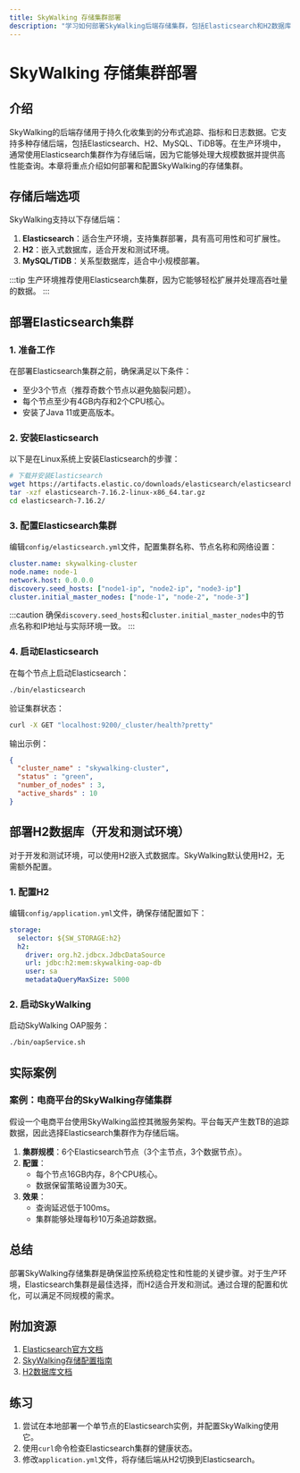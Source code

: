 ```yaml
---
title: SkyWalking 存储集群部署
description: "学习如何部署SkyWalking后端存储集群，包括Elasticsearch和H2数据库的配置与优化。"
---
```


# SkyWalking 存储集群部署

## 介绍

SkyWalking的后端存储用于持久化收集到的分布式追踪、指标和日志数据。它支持多种存储后端，包括Elasticsearch、H2、MySQL、TiDB等。在生产环境中，通常使用Elasticsearch集群作为存储后端，因为它能够处理大规模数据并提供高性能查询。本章将重点介绍如何部署和配置SkyWalking的存储集群。

## 存储后端选项

SkyWalking支持以下存储后端：

1. **Elasticsearch**：适合生产环境，支持集群部署，具有高可用性和可扩展性。
2. **H2**：嵌入式数据库，适合开发和测试环境。
3. **MySQL/TiDB**：关系型数据库，适合中小规模部署。

:::tip
生产环境推荐使用Elasticsearch集群，因为它能够轻松扩展并处理高吞吐量的数据。
:::

## 部署Elasticsearch集群

### 1. 准备工作

在部署Elasticsearch集群之前，确保满足以下条件：
- 至少3个节点（推荐奇数个节点以避免脑裂问题）。
- 每个节点至少有4GB内存和2个CPU核心。
- 安装了Java 11或更高版本。

### 2. 安装Elasticsearch

以下是在Linux系统上安装Elasticsearch的步骤：

```bash
# 下载并安装Elasticsearch
wget https://artifacts.elastic.co/downloads/elasticsearch/elasticsearch-7.16.2-linux-x86_64.tar.gz
tar -xzf elasticsearch-7.16.2-linux-x86_64.tar.gz
cd elasticsearch-7.16.2/
```

### 3. 配置Elasticsearch集群

编辑`config/elasticsearch.yml`文件，配置集群名称、节点名称和网络设置：

```yaml
cluster.name: skywalking-cluster
node.name: node-1
network.host: 0.0.0.0
discovery.seed_hosts: ["node1-ip", "node2-ip", "node3-ip"]
cluster.initial_master_nodes: ["node-1", "node-2", "node-3"]
```

:::caution
确保`discovery.seed_hosts`和`cluster.initial_master_nodes`中的节点名称和IP地址与实际环境一致。
:::

### 4. 启动Elasticsearch

在每个节点上启动Elasticsearch：

```bash
./bin/elasticsearch
```

验证集群状态：

```bash
curl -X GET "localhost:9200/_cluster/health?pretty"
```

输出示例：

```json
{
  "cluster_name" : "skywalking-cluster",
  "status" : "green",
  "number_of_nodes" : 3,
  "active_shards" : 10
}
```

## 部署H2数据库（开发和测试环境）

对于开发和测试环境，可以使用H2嵌入式数据库。SkyWalking默认使用H2，无需额外配置。

### 1. 配置H2

编辑`config/application.yml`文件，确保存储配置如下：

```yaml
storage:
  selector: ${SW_STORAGE:h2}
  h2:
    driver: org.h2.jdbcx.JdbcDataSource
    url: jdbc:h2:mem:skywalking-oap-db
    user: sa
    metadataQueryMaxSize: 5000
```

### 2. 启动SkyWalking

启动SkyWalking OAP服务：

```bash
./bin/oapService.sh
```

## 实际案例

### 案例：电商平台的SkyWalking存储集群

假设一个电商平台使用SkyWalking监控其微服务架构。平台每天产生数TB的追踪数据，因此选择Elasticsearch集群作为存储后端。

1. **集群规模**：6个Elasticsearch节点（3个主节点，3个数据节点）。
2. **配置**：
   - 每个节点16GB内存，8个CPU核心。
   - 数据保留策略设置为30天。
3. **效果**：
   - 查询延迟低于100ms。
   - 集群能够处理每秒10万条追踪数据。

## 总结

部署SkyWalking存储集群是确保监控系统稳定性和性能的关键步骤。对于生产环境，Elasticsearch集群是最佳选择，而H2适合开发和测试。通过合理的配置和优化，可以满足不同规模的需求。

## 附加资源

1. [Elasticsearch官方文档](https://www.elastic.co/guide/index.html)
2. [SkyWalking存储配置指南](https://skywalking.apache.org/docs/main/latest/en/setup/backend/backend-storage/)
3. [H2数据库文档](http://www.h2database.com/html/main.html)

## 练习

1. 尝试在本地部署一个单节点的Elasticsearch实例，并配置SkyWalking使用它。
2. 使用`curl`命令检查Elasticsearch集群的健康状态。
3. 修改`application.yml`文件，将存储后端从H2切换到Elasticsearch。